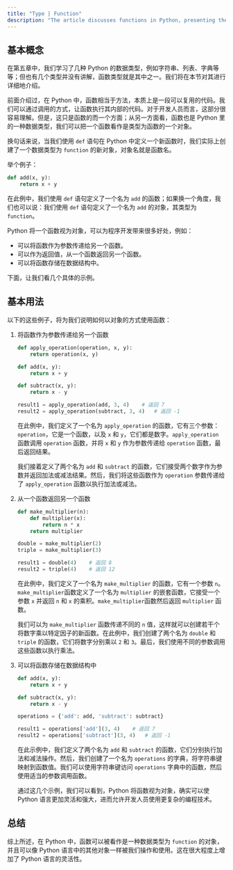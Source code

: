 ```yaml
---
title: "Type | Function"
description: "The article discusses functions in Python, presenting them as a type of data that are objects. It explains that functions are blocks of reusable code that can be manipulated like other objects in Python, such as passing them as arguments or storing them in data structures. This approach allows for flexible and powerful programming by using functions in various complex ways."
---
```


## 基本概念

在第五章中，我们学习了几种 Python 的数据类型，例如字符串、列表、字典等等；但也有几个类型并没有讲解，函数类型就是其中之一。我们将在本节对其进行详细地介绍。

前面介绍过，在 Python 中，函数相当于方法，本质上是一段可以复用的代码。我们可以通过调用的方式，让函数执行其内部的代码。对于开发人员而言，这部分很容易理解。但是，这只是函数的而一个方面；从另一方面看，函数也是 Python 里的一种数据类型，我们可以把一个函数看作是类型为函数的一个对象。

换句话来说，当我们使用 `def` 语句在 Python 中定义一个新函数时，我们实际上创建了一个数据类型为 `function` 的新对象，对象名就是函数名。

举个例子：

```python
def add(x, y):
    return x + y
```

在此例中，我们使用 `def` 语句定义了一个名为 `add` 的函数；如果换一个角度，我们也可以说：我们使用 `def` 语句定义了一个名为 `add` 的对象，其类型为 `function`。

Python 将一个函数视为对象，可以为程序开发带来很多好处，例如：

-   可以将函数作为参数传递给另一个函数。
-   可以作为返回值，从一个函数返回另一个函数。
-   可以将函数存储在数据结构中。

下面，让我们看几个具体的示例。

## 基本用法

以下的这些例子，将为我们说明如何以对象的方式使用函数：

1. 将函数作为参数传递给另一个函数

    ```python
    def apply_operation(operation, x, y):
        return operation(x, y)

    def add(x, y):
        return x + y

    def subtract(x, y):
        return x - y

    result1 = apply_operation(add, 3, 4)    # 返回 7
    result2 = apply_operation(subtract, 3, 4)   # 返回 -1
    ```

    在此例中，我们定义了一个名为 `apply_operation` 的函数，它有三个参数：`operation`，它是一个函数，以及 `x` 和 `y`，它们都是数字。`apply_operation` 函数调用 `operation` 函数，并将 `x` 和 `y` 作为参数传递给 `operation` 函数，最后返回结果。

    我们接着定义了两个名为 `add` 和 `subtract` 的函数，它们接受两个数字作为参数并返回加法或减法结果。然后，我们将这些函数作为 `operation` 参数传递给了 `apply_operation` 函数以执行加法或减法。

2. 从一个函数返回另一个函数

    ```python
    def make_multiplier(n):
        def multiplier(x):
            return n * x
        return multiplier

    double = make_multiplier(2)
    triple = make_multiplier(3)

    result1 = double(4)    # 返回 8
    result2 = triple(4)    # 返回 12
    ```

    在此例中，我们定义了一个名为 `make_multiplier` 的函数，它有一个参数 `n`。`make_multiplier`函数定义了一个名为 `multiplier` 的嵌套函数，它接受一个参数 `x` 并返回 `n` 和 `x` 的乘积。`make_multiplier`函数然后返回 `multiplier` 函数。

    我们可以为 `make_multiplier` 函数传递不同的 `n` 值，这样就可以创建若干个将数字乘以特定因子的新函数。在此例中，我们创建了两个名为 `double` 和 `triple` 的函数，它们将数字分别乘以 `2` 和 `3`。最后，我们使用不同的参数调用这些函数以执行乘法。

3. 可以将函数存储在数据结构中

    ```python
    def add(x, y):
        return x + y

    def subtract(x, y):
        return x - y

    operations = {'add': add, 'subtract': subtract}

    result1 = operations['add'](3, 4)    # 返回 7
    result2 = operations['subtract'](3, 4)   # 返回 -1
    ```

    在此示例中，我们定义了两个名为 `add` 和 `subtract` 的函数，它们分别执行加法和减法操作。然后，我们创建了一个名为 `operations` 的字典，将字符串键映射到函数值。我们可以使用字符串键访问 `operations` 字典中的函数，然后使用适当的参数调用函数。

    通过这几个示例，我们可以看到，Python 将函数视为对象，确实可以使 Python 语言更加灵活和强大，进而允许开发人员使用更复杂的编程技术。

## 总结

综上所述，在 Python 中，函数可以被看作是一种数据类型为 `function` 的对象，并且可以像 Python 语言中的其他对象一样被我们操作和使用。这在很大程度上增加了 Python 语言的灵活性。
